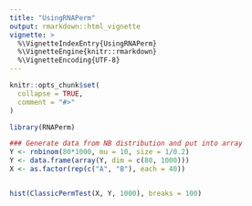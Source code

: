 ```yaml
---
title: "UsingRNAPerm"
output: rmarkdown::html_vignette
vignette: >
  %\VignetteIndexEntry{UsingRNAPerm}
  %\VignetteEngine{knitr::rmarkdown}
  %\VignetteEncoding{UTF-8}
---
```


```r
knitr::opts_chunk$set(
  collapse = TRUE,
  comment = "#>"
)
```

```r
library(RNAPerm)

```


```r
### Generate data from NB distribution and put into array
Y <- rnbinom(80*1000, mu = 10, size = 1/0.2)
Y <- data.frame(array(Y, dim = c(80, 1000)))
X <- as.factor(rep(c("A", "B"), each = 40))
```



```r

```

```r
hist(ClassicPermTest(X, Y, 1000), breaks = 100)
```

